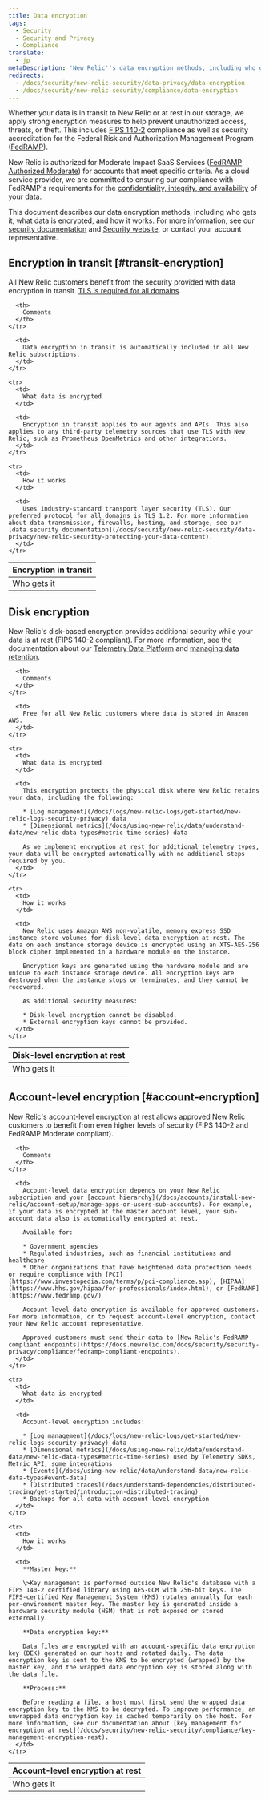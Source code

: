```yaml
---
title: Data encryption
tags:
  - Security
  - Security and Privacy
  - Compliance
translate:
  - jp
metaDescription: 'New Relic''s data encryption methods, including who gets it, what data is encrypted, and how it works with data at rest or in transit.'
redirects:
  - /docs/security/new-relic-security/data-privacy/data-encryption
  - /docs/security/new-relic-security/compliance/data-encryption
---
```


Whether your data is in transit to New Relic or at rest in our storage, we apply strong encryption measures to help prevent unauthorized access, threats, or theft. This includes [FIPS 140-2](https://csrc.nist.gov/publications/detail/fips/140/2/final) compliance as well as security accreditation for the Federal Risk and Authorization Management Program ([FedRAMP](https://www.fedramp.gov/)).

New Relic is authorized for Moderate Impact SaaS Services ([FedRAMP Authorized Moderate](https://marketplace.fedramp.gov/#/product/new-relic?sort=productName&productNameSearch=new%20relic)) for accounts that meet specific criteria. As a cloud service provider, we are committed to ensuring our compliance with FedRAMP's requirements for the [confidentiality, integrity, and availability](https://www.fedramp.gov/understanding-baselines-and-impact-levels/) of your data.

This document describes our data encryption methods, including who gets it, what data is encrypted, and how it works. For more information, see our [security documentation](/docs/security) and [Security website](https://newrelic.com/security), or contact your account representative.

## Encryption in transit [#transit-encryption]

All New Relic customers benefit from the security provided with data encryption in transit. [TLS is required for all domains](/docs/apm/new-relic-apm/getting-started/networks#tls).

<table>
  <thead>
    <tr>
      <th style={{ width: "200px" }}>
        Encryption in transit
      </th>

      <th>
        Comments
      </th>
    </tr>
  </thead>

  <tbody>
    <tr>
      <td>
        Who gets it
      </td>

      <td>
        Data encryption in transit is automatically included in all New Relic subscriptions.
      </td>
    </tr>

    <tr>
      <td>
        What data is encrypted
      </td>

      <td>
        Encryption in transit applies to our agents and APIs. This also applies to any third-party telemetry sources that use TLS with New Relic, such as Prometheus OpenMetrics and other integrations.
      </td>
    </tr>

    <tr>
      <td>
        How it works
      </td>

      <td>
        Uses industry-standard transport layer security (TLS). Our preferred protocol for all domains is TLS 1.2. For more information about data transmission, firewalls, hosting, and storage, see our [data security documentation](/docs/security/new-relic-security/data-privacy/new-relic-security-protecting-your-data-content).
      </td>
    </tr>
  </tbody>
</table>

## Disk encryption

New Relic's disk-based encryption provides additional security while your data is at rest (FIPS 140-2 compliant). For more information, see the documentation about our [Telemetry Data Platform](/docs/telemetry-data-platform/ingest-manage-data/get-started/get-know-telemetry-data-platform) and [managing data retention](/docs/telemetry-data-platform/ingest-manage-data/manage-data/manage-data-retention).

<table>
  <thead>
    <tr>
      <th style={{ width: "200px" }}>
        Disk-level encryption at rest
      </th>

      <th>
        Comments
      </th>
    </tr>
  </thead>

  <tbody>
    <tr>
      <td>
        Who gets it
      </td>

      <td>
        Free for all New Relic customers where data is stored in Amazon AWS.
      </td>
    </tr>

    <tr>
      <td>
        What data is encrypted
      </td>

      <td>
        This encryption protects the physical disk where New Relic retains your data, including the following:

        * [Log management](/docs/logs/new-relic-logs/get-started/new-relic-logs-security-privacy) data
        * [Dimensional metrics](/docs/using-new-relic/data/understand-data/new-relic-data-types#metric-time-series) data

        As we implement encryption at rest for additional telemetry types, your data will be encrypted automatically with no additional steps required by you.
      </td>
    </tr>

    <tr>
      <td>
        How it works
      </td>

      <td>
        New Relic uses Amazon AWS non-volatile, memory express SSD instance store volumes for disk-level data encryption at rest. The data on each instance storage device is encrypted using an XTS-AES-256 block cipher implemented in a hardware module on the instance.

        Encryption keys are generated using the hardware module and are unique to each instance storage device. All encryption keys are destroyed when the instance stops or terminates, and they cannot be recovered.

        As additional security measures:

        * Disk-level encryption cannot be disabled.
        * External encryption keys cannot be provided.
      </td>
    </tr>
  </tbody>
</table>

## Account-level encryption [#account-encryption]

New Relic's account-level encryption at rest allows approved New Relic customers to benefit from even higher levels of security (FIPS 140-2 and FedRAMP Moderate compliant).

<table>
  <thead>
    <tr>
      <th style={{ width: "200px" }}>
        Account-level encryption at rest
      </th>

      <th>
        Comments
      </th>
    </tr>
  </thead>

  <tbody>
    <tr>
      <td>
        Who gets it
      </td>

      <td>
        Account-level data encryption depends on your New Relic subscription and your [account hierarchy](/docs/accounts/install-new-relic/account-setup/manage-apps-or-users-sub-accounts). For example, if your data is encrypted at the master account level, your sub-account data also is automatically encrypted at rest.

        Available for:

        * Government agencies
        * Regulated industries, such as financial institutions and healthcare
        * Other organizations that have heightened data protection needs or require compliance with [PCI](https://www.investopedia.com/terms/p/pci-compliance.asp), [HIPAA](https://www.hhs.gov/hipaa/for-professionals/index.html), or [FedRAMP](https://www.fedramp.gov/)

        Account-level data encryption is available for approved customers. For more information, or to request account-level encryption, contact your New Relic account representative.

        Approved customers must send their data to [New Relic's FedRAMP compliant endpoints](https://docs.newrelic.com/docs/security/security-privacy/compliance/fedramp-compliant-endpoints).
      </td>
    </tr>

    <tr>
      <td>
        What data is encrypted
      </td>

      <td>
        Account-level encryption includes:

        * [Log management](/docs/logs/new-relic-logs/get-started/new-relic-logs-security-privacy) data
        * [Dimensional metrics](/docs/using-new-relic/data/understand-data/new-relic-data-types#metric-time-series) used by Telemetry SDKs, Metric API, some integrations
        * [Events](/docs/using-new-relic/data/understand-data/new-relic-data-types#event-data)
        * [Distributed traces](/docs/understand-dependencies/distributed-tracing/get-started/introduction-distributed-tracing)
        * Backups for all data with account-level encryption
      </td>
    </tr>

    <tr>
      <td>
        How it works
      </td>

      <td>
        **Master key:**

        \>Key management is performed outside New Relic's database with a FIPS 140-2 certified library using AES-GCM with 256-bit keys. The FIPS-certified Key Management System (KMS) rotates annually for each per-environment master key. The master key is generated inside a hardware security module (HSM) that is not exposed or stored externally.

        **Data encryption key:**

        Data files are encrypted with an account-specific data encryption key (DEK) generated on our hosts and rotated daily. The data encryption key is sent to the KMS to be encrypted (wrapped) by the master key, and the wrapped data encryption key is stored along with the data file.

        **Process:**

        Before reading a file, a host must first send the wrapped data encryption key to the KMS to be decrypted. To improve performance, an unwrapped data encryption key is cached temporarily on the host. For more information, see our documentation about [key management for encryption at rest](/docs/security/new-relic-security/compliance/key-management-encryption-rest).
      </td>
    </tr>
  </tbody>
</table>
